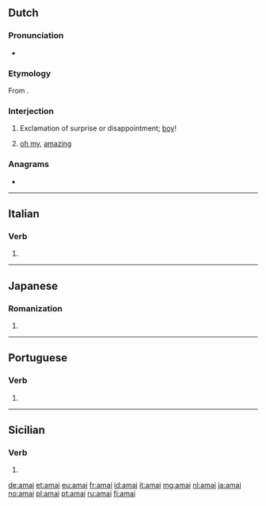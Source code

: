 {{also|amaí}}
==Dutch==

===Pronunciation===
* {{audio|Nl-amai.ogg|Audio|lang=nl}}

===Etymology===
From {{der|nl|en|oh my}}.

===Interjection===
{{nl-interj}}

# {{lb|nl|Brabant}} Exclamation of surprise or disappointment; [[boy]]!
#:{{ux|nl|'''Amai''', [[wat|wa']][[ene|ne]] [[klap]]!|''[[jee|Jee]]'', what a [[punch]] (or [[thunderstroke]])}}
#:{{ux|nl|Wa'ne [[stoot]], '''amai'''!|What a [[blunder]], ''gosh''!}}
# {{lb|nl|Brabant}} [[oh my]], [[amazing]]
#: {{ux|nl|'''Amai''', da'ziet er goed uit! / '''Amai'''!|''Oh my'', that is looking good! / ''Amazing''!}}

===Anagrams===
* {{l|nl|maai}}

----

==Italian==

===Verb===
{{head|it|verb form}}

# {{form of|first-person singular indicative past historic|amare|lang=it}}

----

==Japanese==

===Romanization===
{{ja-romaji}}

# {{ja-romanization of|あまい}}

----

==Portuguese==

===Verb===
{{pt-verb-form}}

# {{pt-verb form of|amar|ar|imperative|affirmative|plural|second}}

----

==Sicilian==

===Verb===
{{head|scn|verb form}}

# {{form of|[[first-person singular]] [[preterite]] [[active voice|active]] [[indicative mood|indicative]]|amari|lang=scn}}

[[de:amai]]
[[et:amai]]
[[eu:amai]]
[[fr:amai]]
[[id:amai]]
[[it:amai]]
[[mg:amai]]
[[nl:amai]]
[[ja:amai]]
[[no:amai]]
[[pl:amai]]
[[pt:amai]]
[[ru:amai]]
[[fi:amai]]